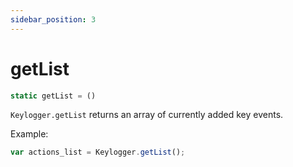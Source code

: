 ```yaml
---
sidebar_position: 3
---
```

# getList

```js
static getList = ()
```

`Keylogger.getList` returns an array of currently added key events.

Example:
```js
var actions_list = Keylogger.getList();
```